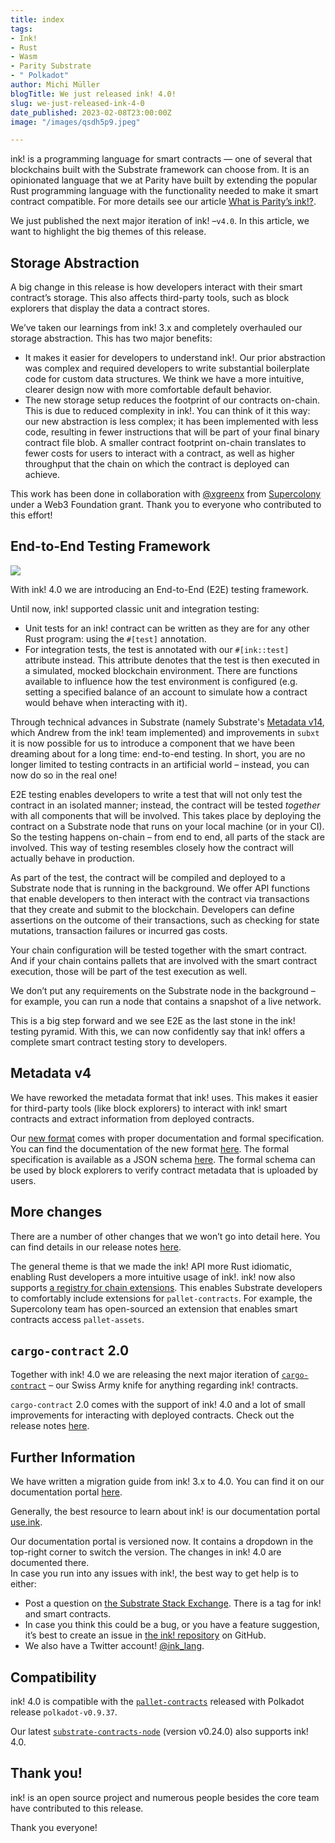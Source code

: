 ```yaml
---
title: index
tags:
- Ink!
- Rust
- Wasm
- Parity Substrate
- " Polkadot"
author: Michi Müller
blogTitle: We just released ink! 4.0!
slug: we-just-released-ink-4-0
date_published: 2023-02-08T23:00:00Z
image: "/images/qsdh5p9.jpeg"

---
```

ink! is a programming language for smart contracts — one of several that blockchains built with the Substrate framework can choose from. It is an opinionated language that we at Parity have built by extending the popular Rust programming language with the functionality needed to make it smart contract compatible. For more details see our article [What is Parity’s ink!?](https://www.parity.io/blog/what-is-paritys-ink).

We just published the next major iteration of ink! –`v4.0`. In this article, we want to highlight the big themes of this release.

## Storage Abstraction

A big change in this release is how developers interact with their smart contract’s storage. This also affects third-party tools, such as block explorers that display the data a contract stores.

We’ve taken our learnings from ink! 3.x and completely overhauled our storage abstraction. This has two major benefits:

* It makes it easier for developers to understand ink!. Our prior abstraction was complex and required developers to write substantial boilerplate code for custom data structures. We think we have a more intuitive, clearer design now with more comfortable default behavior.
* The new storage setup reduces the footprint of our contracts on-chain. This is due to reduced complexity in ink!. You can think of it this way: our new abstraction is less complex; it has been implemented with less code, resulting in fewer instructions that will be part of your final binary contract file blob. A smaller contract footprint on-chain translates to fewer costs for users to interact with a contract, as well as higher throughput that the chain on which the contract is deployed can achieve.

This work has been done in collaboration with [@xgreenx](https://github.com/xgreenx) from [Supercolony](https://github.com/Supercolony-net) under a Web3 Foundation grant. Thank you to everyone who contributed to this effort!

## End-to-End Testing Framework

![](https://i.imgur.com/IsKkgJ6.png)

With ink! 4.0 we are introducing an End-to-End (E2E) testing framework.

Until now, ink! supported classic unit and integration testing:

* Unit tests for an ink! contract can be written as they are for any other Rust program: using the `#[test]` annotation.
* For integration tests, the test is annotated with our `#[ink::test]` attribute instead. This attribute denotes that the test is then executed in a simulated, mocked blockchain environment. There are functions available to influence how the test environment is configured (e.g. setting a specified balance of an account to simulate how a contract would behave when interacting with it).

Through technical advances in Substrate (namely Substrate's [Metadata v14](https://github.com/paritytech/substrate/pull/8615), which Andrew from the ink! team implemented) and improvements in `subxt` it is now possible for us to introduce a component that we have been dreaming about for a long time: end-to-end testing. In short, you are no longer limited to testing contracts in an artificial world – instead, you can now do so in the real one!

E2E testing enables developers to write a test that will not only test the contract in an isolated manner; instead, the contract will be tested _together_ with all components that will be involved. This takes place by deploying the contract on a Substrate node that runs on your local machine (or in your CI). So the testing happens on-chain – from end to end, all parts of the stack are involved. This way of testing resembles closely how the contract will actually behave in production.

As part of the test, the contract will be compiled and deployed to a Substrate node that is running in the background. We offer API functions that enable developers to then interact with the contract via transactions that they create and submit to the blockchain. Developers can define assertions on the outcome of their transactions, such as checking for state mutations, transaction failures or incurred gas costs.

Your chain configuration will be tested together with the smart contract. And if your chain contains pallets that are involved with the smart contract execution, those will be part of the test execution as well.

We don’t put any requirements on the Substrate node in the background – for example, you can run a node that contains a snapshot of a live network.

This is a big step forward and we see E2E as the last stone in the ink! testing pyramid. With this, we can now confidently say that ink! offers a complete smart contract testing story to developers.

## Metadata v4

We have reworked the metadata format that ink! uses. This makes it easier for third-party tools (like block explorers) to interact with ink! smart contracts and extract information from deployed contracts.

Our [new format](https://use.ink/basics/metadata/) comes with proper documentation and formal specification. You can find the documentation of the new format [here](https://use.ink/metadata/). The formal specification is available as a JSON schema [here](https://github.com/paritytech/ink/tree/master/crates/metadata). The formal schema can be used by block explorers to verify contract metadata that is uploaded by users.

## More changes

There are a number of other changes that we won’t go into detail here. You can find details in our release notes [here](https://github.com/paritytech/ink/releases/tag/v4.0.0).

The general theme is that we made the ink! API more Rust idiomatic, enabling Rust developers a more intuitive usage of ink!. ink! now also supports [a registry for chain extensions](https://github.com/paritytech/chainextension-registry). This enables Substrate developers to comfortably include extensions for `pallet-contracts`. For example, the Supercolony team has open-sourced an extension that enables smart contracts access `pallet-assets`.

## `cargo-contract` 2.0

Together with ink! 4.0 we are releasing the next major iteration of [`cargo-contract`](https://github.com/paritytech/cargo-contract) – our Swiss Army knife for anything regarding ink! contracts.

`cargo-contract` 2.0 comes with the support of ink! 4.0 and a lot of small improvements for interacting with deployed contracts. Check out the release notes [here](https://github.com/paritytech/cargo-contract/releases/tag/v2.0.0).

## Further Information

We have written a migration guide from ink! 3.x to 4.0. You can find it on our documentation portal [here](https://use.ink/faq/migrating-from-ink-3-to-4).

Generally, the best resource to learn about ink! is our documentation portal [use.ink](https://use.ink/).

Our documentation portal is versioned now. It contains a dropdown in the top-right corner to switch the version. The changes in ink! 4.0 are documented there.  
In case you run into any issues with ink!, the best way to get help is to either:

* Post a question on [the Substrate Stack Exchange](https://substrate.stackexchange.com/questions/tagged/ink/). There is a tag for ink! and smart contracts.
* In case you think this could be a bug, or you have a feature suggestion, it’s best to create an issue in [the ink! repository](http://github.com/paritytech/ink) on GitHub.
* We also have a Twitter account! [@ink_lang](https://twitter.com/ink_lang).

## Compatibility

ink! 4.0 is compatible with the [`pallet-contracts`](https://github.com/paritytech/substrate/tree/master/frame/contracts) released with Polkadot release `polkadot-v0.9.37`.

Our latest [`substrate-contracts-node`](https://github.com/paritytech/substrate-contracts-node) (version v0.24.0) also supports ink! 4.0.

## Thank you!

ink! is an open source project and numerous people besides the core team have contributed to this release.

Thank you everyone!